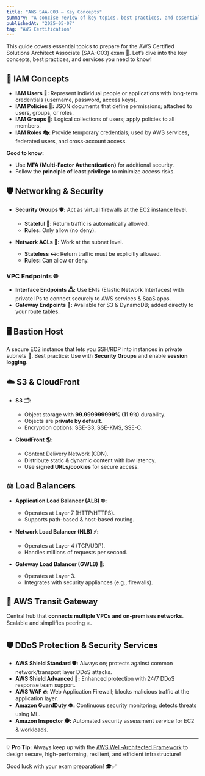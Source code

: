 ```yaml
---
title: "AWS SAA-C03 – Key Concepts"
summary: "A concise review of key topics, best practices, and essential AWS services to prepare for the SAA-C03 exam."
publishedAt: "2025-05-07"
tag: "AWS Certification"
---
```


This guide covers essential topics to prepare for the AWS Certified Solutions Architect Associate (SAA-C03) exam 🚀. Let’s dive into the key concepts, best practices, and services you need to know!

## 🔐 IAM Concepts

- **IAM Users 👤:** Represent individual people or applications with long-term credentials (username, password, access keys).
- **IAM Policies 📜:** JSON documents that define permissions; attached to users, groups, or roles.
- **IAM Groups 👥:** Logical collections of users; apply policies to all members.
- **IAM Roles 🎭:** Provide temporary credentials; used by AWS services, federated users, and cross-account access.

**Good to know:**  
- Use **MFA (Multi-Factor Authentication)** for additional security.  
- Follow the **principle of least privilege** to minimize access risks.

## 🛡️ Networking & Security

- **Security Groups 🛡️:** Act as virtual firewalls at the EC2 instance level.  
  - **Stateful 🔄**: Return traffic is automatically allowed.
  - **Rules:** Only allow (no deny).

- **Network ACLs 🚧:** Work at the subnet level.  
  - **Stateless ↔️**: Return traffic must be explicitly allowed.
  - **Rules:** Can allow or deny.

### VPC Endpoints 🌐

- **Interface Endpoints 🖧:** Use ENIs (Elastic Network Interfaces) with private IPs to connect securely to AWS services & SaaS apps.
- **Gateway Endpoints 🚪:** Available for S3 & DynamoDB; added directly to your route tables.

## 🖥️ Bastion Host

A secure EC2 instance that lets you SSH/RDP into instances in private subnets 🔐. Best practice: Use with **Security Groups** and enable **session logging**.

## ☁️ S3 & CloudFront

- **S3 🗂️:**  
  - Object storage with **99.999999999% (11 9’s)** durability.  
  - Objects are **private by default**.  
  - Encryption options: SSE-S3, SSE-KMS, SSE-C.

- **CloudFront 🌎:**  
  - Content Delivery Network (CDN).  
  - Distribute static & dynamic content with low latency.  
  - Use **signed URLs/cookies** for secure access.

## ⚖️ Load Balancers

- **Application Load Balancer (ALB) 🌐:**  
  - Operates at Layer 7 (HTTP/HTTPS).  
  - Supports path-based & host-based routing.

- **Network Load Balancer (NLB) ⚡:**  
  - Operates at Layer 4 (TCP/UDP).  
  - Handles millions of requests per second.

- **Gateway Load Balancer (GWLB) 🔄:**  
  - Operates at Layer 3.  
  - Integrates with security appliances (e.g., firewalls).

## 🔗 AWS Transit Gateway

Central hub that **connects multiple VPCs and on-premises networks**. Scalable and simplifies peering ⭐.

## 🛡️ DDoS Protection & Security Services

- **AWS Shield Standard 🛡️:** Always on; protects against common network/transport layer DDoS attacks.
- **AWS Shield Advanced 🚨:** Enhanced protection with 24/7 DDoS response team support.
- **AWS WAF 🔥:** Web Application Firewall; blocks malicious traffic at the application layer.
- **Amazon GuardDuty 👁️:** Continuous security monitoring; detects threats using ML.
- **Amazon Inspector 🕵️:** Automated security assessment service for EC2 & workloads.

---

💡 **Pro Tip:** Always keep up with the [AWS Well-Architected Framework](https://aws.amazon.com/architecture/well-architected/) to design secure, high-performing, resilient, and efficient infrastructure!

Good luck with your exam preparation! 🎓✅

